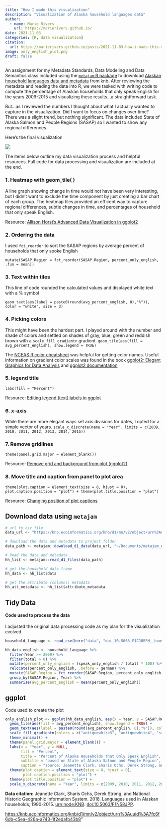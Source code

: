 ```yaml
---
title: "How I made this visualization"
description: "Visualization of Alaska household languages data"
author:
  - name: Marie Rivers
    url: https://marierivers.github.io/
date: 2021-11-03
categories: [R, data visualization]
citation: 
  url: https://marierivers.github.io/posts/2021-11-03-how-i-made-this-visualization/ 
image: only_english_plot.png
draft: false
---
```


An assignment for my Metadata Standards, Data Modeling and Data Semantics class included using the [`metajam` R package](https://cran.r-project.org/web/packages/metajam/metajam.pdf) to download [Alaskan household languages data and metadata](https://knb.ecoinformatics.org/view/doi:10.5063/F1N58JPP) from knb. After reviewing the metadata and reading the data into R, we were tasked with writing code to compute the percentage of Alaskan households that only speak English for the years 2009-2015 and visualizing these results...a straightforward task.

But...as I reviewed the numbers I thought about what I actually wanted to capture in the visualization. Did I want to focus on changes over time? There was a slight trend, but nothing significant. The data included State of Alaska Salmon and People Regions (SASAP) so I wanted to show any regional differences.

Here's the final visualization

![](only_english_plot.png)

The items below outline my data visualization process and helpful resources. Full code for data processing and visualization are included at the end.

### 1. Heatmap with geom_tile( )

A line graph showing change in time would not have been very interesting, but I didn't want to exclude the time component by just creating a bar chart of each group. The heatmap tiles provided an efficent way to capture regional differences, subtle changes in time, and percentages of household that only speak English. 

Resource: [Allison Horst's Advanced Data Visualization in ggplot2](https://allisonhorst.github.io/rice-data-viz/)

### 2. Ordering the data

I used `fct_reorder` to sort the SASAP regions by average percent of households that only spoke English

`mutate(SASAP.Region = fct_reorder(SASAP.Region, percent_only_english, .fun = mean))`

### 3. Text within tiles
This line of code rounded the calculated values and displayed white text with a % symbol

`geom_text(aes(label = paste0(round(avg_percent_english, 0),"%")), color = "white", size = 3)`

### 4. Picking colors

This might have been the hardest part. I played around with the number and shade of colors and settled on shades of gray, blue, green and reddish brown with a `scale_fill_gradientn` gradient. `geom_tile(aes(fill = avg_percent_english), show.legend = TRUE)`

The [NCEAS R color cheatsheet](https://www.nceas.ucsb.edu/sites/default/files/2020-04/colorPaletteCheatsheet.pdf) was helpful for getting color names. Useful information on gradient color scales was found in the book [ggplot2: Elegant Graphics for Data Analysis](https://ggplot2-book.org/scale-colour.html) and [ggplot2 documentation](https://ggplot2.tidyverse.org/reference/scale_gradient.html)

### 5. legend title

`labs(fill = "Percent")` 

Resource: [Editing legend (text) labels in ggplot](https://stackoverflow.com/questions/23635662/editing-legend-text-labels-in-ggplot)

### 6. x-axis

While there are more elegant ways set axis divisions for dates, I opted for a simple vector of years. `scale_x_discrete(name = "Year", limits = c(2009, 2010, 2011, 2012, 2013, 2014, 2015))`

### 7. Remove gridlines

`theme(panel.grid.major = element_blank())` 

Resource: [Remove grid and background from plot (ggplot2)](https://felixfan.github.io/ggplot2-remove-grid-background-margin/)

### 8. Move title and caption from panel to plot area

`theme(plot.caption = element_text(size = 8, hjust = 0), plot.caption.position = "plot") + theme(plot.title.position = "plot")`

Resource: [Changing position of plot captions](https://community.rstudio.com/t/changing-position-of-plot-captions/108973)

## Download data using `metajam`

```r
# url to csv file
data_url <- "https://knb.ecoinformatics.org/knb/d1/mn/v2/object/urn%3Auuid%3A7fc6f6db-c5ea-426a-a743-1f2edafb43b8"

# download the data and metadata to project folder
data_path <- metajam::download_d1_data(data_url, "~/Documents/metajam_example")

# Read the data and metadata
hh_list <- metajam::read_d1_files(data_path)

# get the household data frame
hh_data <- hh_list$data

# get the attribute (columns) metadata
hh_att_metadata <- hh_list$attribute_metadata
```

## Tidy Data

#### Code used to process the data

I adjusted the original data processing code as my plan for the visualization evolved

```r
household_language <- read_csv(here("data", "doi_10.5063_F1CJ8BPH__household_language__csv", "household_language.csv"))

hh_data_english <- household_language %>%
  filter(Year >= 2009) %>%
  filter(total > 0) %>%
  mutate(percent_only_english = (speak_only_english / total) * 100) %>%
  relocate(percent_only_english, .before = german) %>%
  mutate(SASAP.Region = fct_reorder(SASAP.Region, percent_only_english, .fun = mean)) %>%
  group_by(SASAP.Region, Year) %>%
  summarise(avg_percent_english = mean(percent_only_english))
```

## ggplot

Code used to create the plot

```r
only_english_plot <- ggplot(hh_data_english, aes(x = Year, y = SASAP.Region)) +
  geom_tile(aes(fill = avg_percent_english), show.legend = TRUE) +
  geom_text(aes(label = paste0(round(avg_percent_english, 0),"%")), color = "white", size = 3) +
  scale_fill_gradientn(colors = c("antiquewhite3", "antiquewhite4", "steelblue4", "springgreen4", "indianred4")) +
  theme_minimal() +
  theme(panel.grid.major = element_blank()) +
  labs(x = "Year", y = NULL,
       fill = "Percent",
       title = "Percent of Alaska Households that Only Speak English",
       subtitle = "based on State of Alaska Salmon and People Region",
       caption = "source: Jeanette Clark, Sharis Ochs, Derek Strong, and National Historic Geographic Information System. 2018.\nLanguages used in Alaskan households, 1990-2015. urn:node:KNB. doi:10.5063/F1N58JPP") +
  theme(plot.caption = element_text(size = 8, hjust = 0),
        plot.caption.position = "plot") +
  theme(plot.title.position = "plot") +
  scale_x_discrete(name = "Year", limits = c(2009, 2010, 2011, 2012, 2013, 2014, 2015))
```

**Data citation:** Jeanette Clark, Sharis Ochs, Derek Strong, and National Historic Geographic Information System. 2018. Languages used in Alaskan households, 1990-2015. <urn:node:KNB>. <doi:10.5063/F1N58JPP>.

<https://knb.ecoinformatics.org/knb/d1/mn/v2/object/urn%3Auuid%3A7fc6f6db-c5ea-426a-a743-1f2edafb43b8>"